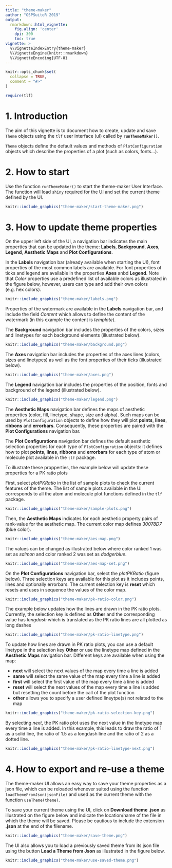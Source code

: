 ```yaml
---
title: "theme-maker"
author: "OSPSuiteR 2019"
output:
  rmarkdown::html_vignette:
    fig.align: 'center'
    dpi: 300
    toc: true
vignette: >
  %\VignetteIndexEntry{theme-maker}
  %\VignetteEngine{knitr::rmarkdown}
  %\VignetteEncoding{UTF-8}
---
```


```r
knitr::opts_chunk$set(
  collapse = TRUE,
  comment = "#>"
)
```

```r
require(tlf)
```

# 1. Introduction

The aim of this vignette is to document how to create, update and save `Theme` objects using the `tlf` user interface (uI) called by **`runThemeMaker()`**.

`Theme` objects define the default values and methods of `PlotConfiguration` objects which describe the properties of a plot (such as colors, fonts...).

# 2. How to start

Use the function `runThemeMaker()` to start the theme-maker User Interface. The function will load `shiny` required for the UI and set the current theme defined by the UI.

```r
knitr::include_graphics("theme-maker/start-theme-maker.png")
```

# 3. How to update theme properties

On the upper left side of the UI, a navigation bar indicates the main properties that can be updated in the theme: **Labels**, **Background**, **Axes**, **Legend**, **Aesthetic Maps** and **Plot Configurations**.

In the **Labels** navigation bar (already available when starting the UI), font properties of the most common labels are available. For font properties of ticks and legend are available in the properties **Axes** anbd **Legend**.
Note that *Color* properties use a predefined list of available colors as illustrated in the figure below, however, users can type and add their own colors (e.g. hex colors).

```r
knitr::include_graphics("theme-maker/labels.png")
```

Properties of the watermark are available in the **Labels** navigation bar, and include the field *Content* which allows to define the content of the watermark (in this example the content is *template*).

The **Background** navigation bar includes the properties of the colors, sizes and linetypes for each background elements (illustrated below). 

```r
knitr::include_graphics("theme-maker/background.png")
```

The **Axes** navigation bar includes the properties of the axes lines (colors, sizes and linetypes) as well as the font properties of their ticks (illustrated below). 

```r
knitr::include_graphics("theme-maker/axes.png")
```

The **Legend** navigation bar includes the properties of the position, fonts and background of the legend (illustrated below). 

```r
knitr::include_graphics("theme-maker/legend.png")
```

The **Aesthetic Maps** navigation bar defines the maps of aesthetic properties (color, fill, linetype, shape, size and alpha). 
Such maps can be used by `PlotConfiguration` objects to define how they will plot **points**, **lines**, **ribbons** and **errorbars**.
Consequently, these properties are paired with the **Plot Configurations** navigation bar.

The **Plot Configurations** navigation bar defines the default aesthetic selection properties for each type of `PlotConfiguration` objects: it defines how to plot **points**, **lines**, **ribbons** and **errorbars** for each type of atom or molecule plot available in the `tlf` package.

To illustrate these propperties, the example below will update these properties for a PK ratio plots

First, select *plotPKRatio* in the list of sample plots to check the current features of the theme.
The list of sample plots available in the UI corresponds to all the atom and molecule plot functions defined in the `tlf` package.

```r
knitr::include_graphics("theme-maker/sample-plots.png")
```

Then, the **Aesthetic Maps** indicates for each aesthetic property pairs of rank-value for the aesthetic map. The current color map defines *30078D7* (blue color).

```r
knitr::include_graphics("theme-maker/aes-map.png")
```

The values can be changed as illustrated below where color ranked 1 was set as *salmon* and color ranked 2 was set as *dodgerblue*.

```r
knitr::include_graphics("theme-maker/aes-map-set.png")
```

On the **Plot Configurations** navigation bar, select the *plotPKRatio* (figure below). Three selection keys are available for this plot as it includes points, lines and optionally errorbars.
The current selection key is **reset** which resets and uses in sequence the values of the color map.

```r
knitr::include_graphics("theme-maker/pk-ratio-color.png")
```

The example below updates how the lines are drawn in the PK ratio plots. Currently, the selection key is defined as **Other** and the corresponding value has *longdash* which is translated as the PK ratio lines are all plotted as long dashes

```r
knitr::include_graphics("theme-maker/pk-ratio-linetype.png")
```

To update how lines are drawn in PK ratio plots, you can use a default linetype in the selection key **Other** or use the linetype map defined in the **Aesthetic Maps** navigation bar. Different keys are available when using the map: 

- **next** will select the next values of the map every time a line is added
- **same** will select the same value of the map every time a line is added
- **first** will select the first value of the map every time a line is added
- **reset** will select the next values of the map every time a line is added but resetting the count before the call of the plot function
- **other** allows you to specify a user defined lineytpe(s) not related to the map

```r
knitr::include_graphics("theme-maker/pk-ratio-selection-key.png")
```

By selecting *next*, the PK ratio plot uses the next value in the linetype map every time a line is added. In this example, this leads to draw the ratio of 1 as a solid line, the ratio of 1.5 as a longdash line and the ratio of 2 as a dotted line.

```r
knitr::include_graphics("theme-maker/pk-ratio-linetype-next.png")
```


# 4. How to export and re-use a theme

The theme-maker UI allows an easy way to save your theme properties as a json file, which can be reloaded whenever suited using the function `loadThemeFromJson(jsonFile)` and used as the current theme with the function `useTheme(theme)`.

To save your current theme using the UI, click on **Download theme .json** as illustrated on the figure below and indicate the location/name of the file in which the theme will be saved.
Please be cautious to include the extension **.json** at the end of the filename. 

```r
knitr::include_graphics("theme-maker/save-theme.png")
```

The UI also allows you to load a previously saved theme from its json file using the button **Load a Theme from Json** as illustrated in the figure below.

```r
knitr::include_graphics("theme-maker/use-saved-theme.png")
```
